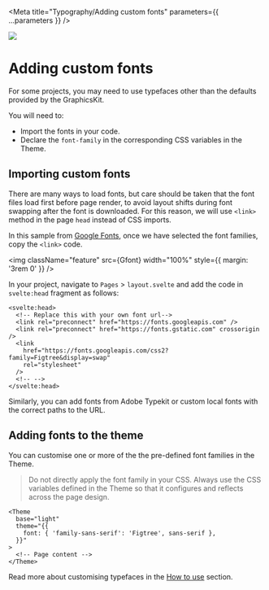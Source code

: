 

<Meta title="Typography/Adding custom fonts" parameters={{ ...parameters }} />

![](https://graphics.thomsonreuters.com/style-assets/images/logos/reuters-graphics-logo/svg/graphics-logo-color-dark.svg)

# Adding custom fonts

For some projects, you may need to use typefaces other than the defaults provided by the GraphicsKit.

You will need to:

- Import the fonts in your code.
- Declare the `font-family` in the corresponding CSS variables in the Theme.

## Importing custom fonts

There are many ways to load fonts, but care should be taken that the font files load first before page render, to avoid layout shifts during font swapping after the font is downloaded. For this reason, we will use `<link>` method in the page `head` instead of CSS imports.

In this sample from [Google Fonts](https://fonts.google.com/), once we have selected the font families, copy the `<link>` code.

<img
  className="feature"
  src={Gfont}
  width="100%"
  style={{ margin: '3rem 0' }}
/>

In your project, navigate to `Pages` > `layout.svelte` and add the code in `svelte:head` fragment as follows:

```svelte
<svelte:head>
  <!-- Replace this with your own font url-->
  <link rel="preconnect" href="https://fonts.googleapis.com" />
  <link rel="preconnect" href="https://fonts.gstatic.com" crossorigin />
  <link
    href="https://fonts.googleapis.com/css2?family=Figtree&display=swap"
    rel="stylesheet"
  />
  <!-- -->
</svelte:head>
```

Similarly, you can add fonts from Adobe Typekit or custom local fonts with the correct paths to the URL.

## Adding fonts to the theme

You can customise one or more of the the pre-defined font families in the Theme.

> Do not directly apply the font family in your CSS. Always use the CSS variables defined in the Theme so that it configures and reflects across the page design.

```svelte
<Theme
  base="light"
  theme="{{
    font: { 'family-sans-serif': 'Figtree', sans-serif },
  }}"
>
  <!-- Page content -->
</Theme>
```

Read more about customising typefaces in the [How to use](/docs/typography-how-to-use--typefaces) section.
